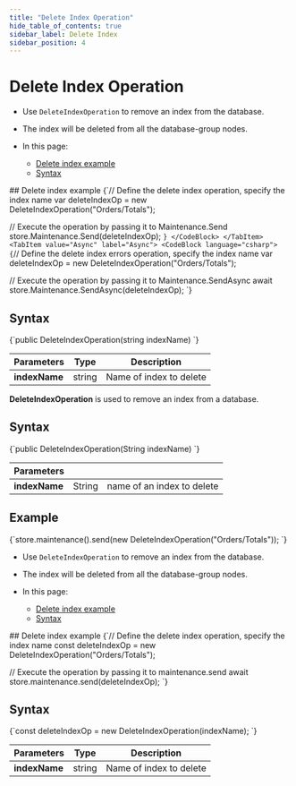 ---
title: "Delete Index Operation"
hide_table_of_contents: true
sidebar_label: Delete Index
sidebar_position: 4
---




# Delete Index Operation
<LanguageSwitcher supportedLanguages={supportedLanguages} />
<LanguageContent language="csharp">

<Admonition type="note" title="Note">

* Use `DeleteIndexOperation` to remove an index from the database.

* The index will be deleted from all the database-group nodes.

* In this page:
    * [Delete index example](../../../../client-api/operations/maintenance/indexes/delete-index.mdx#delete-index-example)
    * [Syntax](../../../../client-api/operations/maintenance/indexes/delete-index.mdx#syntax)

</Admonition>
## Delete index example

<Tabs groupId='languageSyntax'>
<TabItem value="Sync" label="Sync">
<CodeBlock language="csharp">
{`// Define the delete index operation, specify the index name
var deleteIndexOp = new DeleteIndexOperation("Orders/Totals");

// Execute the operation by passing it to Maintenance.Send
store.Maintenance.Send(deleteIndexOp);
`}
</CodeBlock>
</TabItem>
<TabItem value="Async" label="Async">
<CodeBlock language="csharp">
{`// Define the delete index errors operation, specify the index name
var deleteIndexOp = new DeleteIndexOperation("Orders/Totals");
                
// Execute the operation by passing it to Maintenance.SendAsync
await store.Maintenance.SendAsync(deleteIndexOp);
`}
</CodeBlock>
</TabItem>
</Tabs>



## Syntax

<TabItem value="syntax" label="syntax">
<CodeBlock language="csharp">
{`public DeleteIndexOperation(string indexName)
`}
</CodeBlock>
</TabItem>

| Parameters    | Type | Description |
|- | - | - |
| __indexName__ | string | Name of index to delete |




</LanguageContent>
<LanguageContent language="java">


**DeleteIndexOperation** is used to remove an index from a database.

## Syntax

<TabItem value="delete_1" label="delete_1">
<CodeBlock language="java">
{`public DeleteIndexOperation(String indexName)
`}
</CodeBlock>
</TabItem>

| Parameters | | |
| ------------- | ------------- | ----- |
| **indexName** | String | name of an index to delete |

## Example

<TabItem value="delete_2" label="delete_2">
<CodeBlock language="java">
{`store.maintenance().send(new DeleteIndexOperation("Orders/Totals"));
`}
</CodeBlock>
</TabItem>


</LanguageContent>
<LanguageContent language="nodejs">

<Admonition type="note" title="Note">

* Use `DeleteIndexOperation` to remove an index from the database.

* The index will be deleted from all the database-group nodes.

* In this page:
    * [Delete index example](../../../../client-api/operations/maintenance/indexes/delete-index.mdx#delete-index-example)
    * [Syntax](../../../../client-api/operations/maintenance/indexes/delete-index.mdx#syntax)

</Admonition>
## Delete index example

<TabItem value="delete_index" label="delete_index">
<CodeBlock language="js">
{`// Define the delete index operation, specify the index name
const deleteIndexOp = new DeleteIndexOperation("Orders/Totals");

// Execute the operation by passing it to maintenance.send
await store.maintenance.send(deleteIndexOp);
`}
</CodeBlock>
</TabItem>



## Syntax

<TabItem value="syntax" label="syntax">
<CodeBlock language="js">
{`const deleteIndexOp = new DeleteIndexOperation(indexName);
`}
</CodeBlock>
</TabItem>

| Parameters    | Type | Description |
|- | - | - |
| __indexName__ | string | Name of index to delete |




</LanguageContent>

<!---
### Indexes
- [What are Indexes](../../../../indexes/what-are-indexes)
- [Creating and Deploying Indexes](../../../../indexes/creating-and-deploying)
- [Index Administration](../../../../indexes/index-administration)

### Operations
- [How to Get Index](../../../../client-api/operations/maintenance/indexes/get-index)
- [How to Put Indexes](../../../../client-api/operations/maintenance/indexes/put-indexes)


-->
